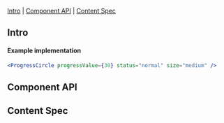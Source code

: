 
<Meta of={Stories} />

<Title>ProgressCircle</Title>

[Intro](#Intro) | [Component API](#ComponentAPI) | [Content Spec](#ContentSpec)

## Intro <a id="Intro" />

<Canvas of={Stories.ProgressCircle} />

#### Example implementation

```jsx
<ProgressCircle progressValue={30} status="normal" size="medium" />
```

## Component API <a id="ComponentAPI" />

<ArgTypes of={Stories.ProgressCircle} />

## Content Spec <a id="ContentSpec" />

<Figma
  showLink
  height="100%"
  url="https://www.figma.com/file/9FDwjR8lYvincseDkKypC4/Component-Documentations?type=design&node-id=763-61282&mode=design&t=KDLSWjzjyKjIorFY-0"
/>
